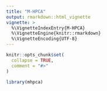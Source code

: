 ```yaml
---
title: "M-HPCA"
output: rmarkdown::html_vignette
vignette: >
  %\VignetteIndexEntry{M-HPCA}
  %\VignetteEngine{knitr::rmarkdown}
  %\VignetteEncoding{UTF-8}
---
```


```r
knitr::opts_chunk$set(
  collapse = TRUE,
  comment = "#>"
)
```

```r
library(mhpca)
```
